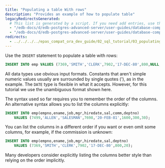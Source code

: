 ```yaml
---
title: "Populating a table With rows"
description: "Provides an example of how to populate table"
legacyRedirectsGenerated:
  # This list is generated by a script. If you need add entries, use the `legacyRedirects` key.
  - "/edb-docs/d/edb-postgres-advanced-server/user-guides/database-compatibility-for-oracle-developers-guide/9.6/Database_Compatibility_for_Oracle_Developers_Guide_v9.6.1.012.html"
  - "/edb-docs/d/edb-postgres-advanced-server/user-guides/database-compatibility-for-oracle-developers-guide/9.5/Database_Compatibility_for_Oracle_Developers_Guide.1.012.html"
redirects:
  - ../../../../epas_compat_ora_dev_guide/02_sql_tutorial/03_populating_a_table_with_rows #generated for docs/epas/reorg-role-use-case-mode
---
```


<div id="populating_a_table_with_rows" class="registered_link"></div>

Use the `INSERT` statement to populate a table with rows:

```sql
INSERT INTO emp VALUES (7369,'SMITH','CLERK',7902,'17-DEC-80',800,NULL,20);
```

All data types use obvious input formats. Constants that aren't simple numeric values usually are surrounded by single quotes ('), as in the example. The `DATE` type is flexible in what it accepts. However, for this tutorial we use the unambiguous format shown here.

The syntax used so far requires you to remember the order of the columns. An alternative syntax allows you to list the columns explicitly:

```sql
INSERT INTO emp(empno,ename,job,mgr,hiredate,sal,comm,deptno)
    VALUES (7499,'ALLEN','SALESMAN',7698,'20-FEB-81',1600,300,30);
```

You can list the columns in a different order if you want or even omit some columns, for example, if the commission is unknown:

```sql
INSERT INTO emp(empno,ename,job,mgr,hiredate,sal,deptno)
    VALUES (7369,'SMITH','CLERK',7902,'17-DEC-80',800,20);
```

Many developers consider explicitly listing the columns better style than relying on the order implicitly.
